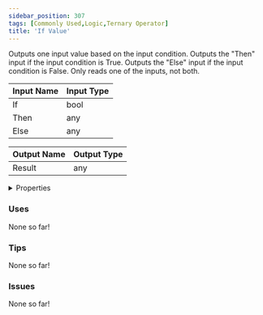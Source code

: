 ```yaml
---
sidebar_position: 307
tags: [Commonly Used,Logic,Ternary Operator]
title: 'If Value'
---
```


Outputs one input value based on the input condition. Outputs the "Then" input if the input condition is True. Outputs the "Else" input if the input condition is False. Only reads one of the inputs, not both.




<EsbSvg />

| Input Name | Input Type |
|-----------|-----------|
| If | bool |
| Then | any |
| Else | any |

| Output Name | Output Type |
|-----------|-----------|
| Result | any |


<details>
  <summary>Properties</summary>
  <div>
    <div>
    <table>
      <thead>
        <tr>
          <th>Is beta required?</th>
          <th>❌</th>
        </tr>
        <tr>
          <th>Is this chip a trolling risk?</th>
          <th>❌</th>
        </tr>
        <tr>
          <th>Is this chip a role assignment risk?</th>
          <th>❌</th>
        </tr>
        <tr>
          <th>Chip UUID</th>
          <th>a4f8a9a1-fd7b-4702-8345-93ae4d57f333</th>
        </tr>
      </thead>
    </table>
    </div>
  </div>
</details>

### Uses

None so far!

### Tips

None so far!

### Issues

None so far!